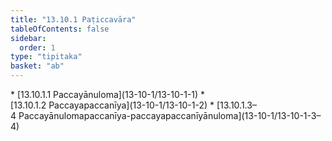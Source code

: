 ```yaml
---
title: "13.10.1 Paṭiccavāra"
tableOfContents: false
sidebar:
  order: 1
type: "tipitaka"
basket: "ab"
---
```



<DynamicBreadcrumb />



<TableOfContents>
* [13.10.1.1 Paccayānuloma](13-10-1/13-10-1-1)
* [13.10.1.2 Paccayapaccanīya](13-10-1/13-10-1-2)
* [13.10.1.3–4 Paccayānulomapaccanīya-paccayapaccanīyānuloma](13-10-1/13-10-1-3–4)
</TableOfContents>